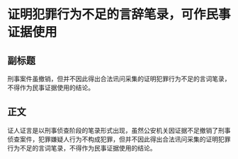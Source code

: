 # 证明犯罪行为不足的言辞笔录，可作民事证据使用
## 副标题
刑事案件虽撤销，但并不因此得出合法讯问采集的证明犯罪行为不足的言词笔录，不得作为民事证据使用的结论。
## 正文
证人证言是以刑事侦查阶段的笔录形式出现，虽然公安机关因证据不足撤销了刑事侦查案件，犯罪嫌疑人行为不构成犯罪，但并不因此得出合法讯问采集的证明犯罪行为不足的言词笔录，不得作为民事证据使用的结论。